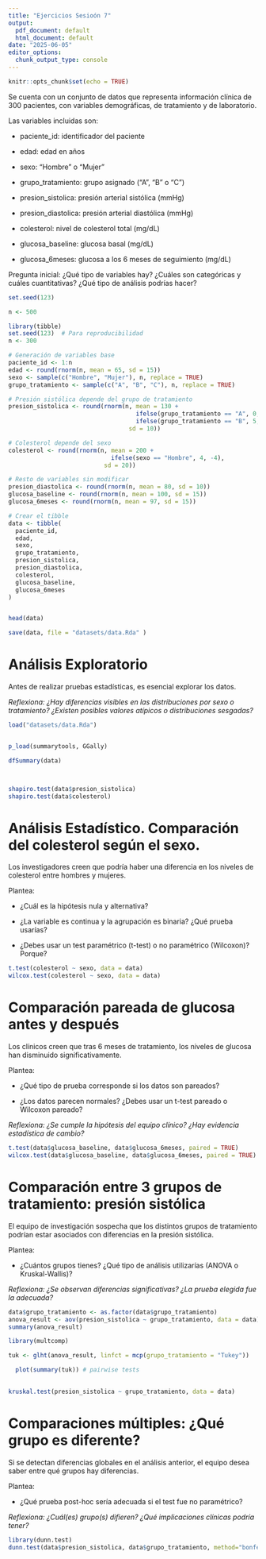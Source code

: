 ```yaml
---
title: "Ejercicios Sesioón 7"
output:
  pdf_document: default
  html_document: default
date: "2025-06-05"
editor_options:
  chunk_output_type: console
---
```


```r
knitr::opts_chunk$set(echo = TRUE)
```

Se cuenta con un conjunto de datos que representa información clínica de 300 pacientes, con variables demográficas, de tratamiento y de laboratorio. 

Las variables incluidas son:

- paciente_id: identificador del paciente

- edad: edad en años

- sexo: "Hombre" o "Mujer"

- grupo_tratamiento: grupo asignado ("A", "B" o "C")

- presion_sistolica: presión arterial sistólica (mmHg)

- presion_diastolica: presión arterial diastólica (mmHg)

- colesterol: nivel de colesterol total (mg/dL)

- glucosa_baseline: glucosa basal (mg/dL)

- glucosa_6meses: glucosa a los 6 meses de seguimiento (mg/dL)


Pregunta inicial:
¿Qué tipo de variables hay? ¿Cuáles son categóricas y cuáles cuantitativas? ¿Qué tipo de análisis podrías hacer?

```r
set.seed(123)

n <- 500

library(tibble)
set.seed(123)  # Para reproducibilidad
n <- 300

# Generación de variables base
paciente_id <- 1:n
edad <- round(rnorm(n, mean = 65, sd = 15))
sexo <- sample(c("Hombre", "Mujer"), n, replace = TRUE)
grupo_tratamiento <- sample(c("A", "B", "C"), n, replace = TRUE)

# Presión sistólica depende del grupo de tratamiento
presion_sistolica <- round(rnorm(n, mean = 130 +
                                    ifelse(grupo_tratamiento == "A", 0,
                                    ifelse(grupo_tratamiento == "B", 5, 10)),
                                  sd = 10))

# Colesterol depende del sexo
colesterol <- round(rnorm(n, mean = 200 +
                             ifelse(sexo == "Hombre", 4, -4),
                           sd = 20))

# Resto de variables sin modificar
presion_diastolica <- round(rnorm(n, mean = 80, sd = 10))
glucosa_baseline <- round(rnorm(n, mean = 100, sd = 15))
glucosa_6meses <- round(rnorm(n, mean = 97, sd = 15))

# Crear el tibble
data <- tibble(
  paciente_id,
  edad,
  sexo,
  grupo_tratamiento,
  presion_sistolica,
  presion_diastolica,
  colesterol,
  glucosa_baseline,
  glucosa_6meses
)


head(data)

save(data, file = "datasets/data.Rda" )

```

#  Análisis Exploratorio

Antes de realizar pruebas estadísticas, es esencial explorar los datos.

*Reflexiona:  ¿Hay diferencias visibles en las distribuciones por sexo o tratamiento? ¿Existen posibles valores atípicos o distribuciones sesgadas?*

```r
load("datasets/data.Rda")


p_load(summarytools, GGally)

dfSummary(data)



shapiro.test(data$presion_sistolica)
shapiro.test(data$colesterol)
```


# Análisis Estadístico. Comparación del colesterol según el sexo. 


Los investigadores creen que podría haber una diferencia en los niveles de colesterol entre hombres y mujeres.

Plantea:

- ¿Cuál es la hipótesis nula y alternativa?

- ¿La variable es continua y la agrupación es binaria? ¿Qué prueba usarías?

- ¿Debes usar un test paramétrico (t-test) o no paramétrico (Wilcoxon)? Porque? 


```r
t.test(colesterol ~ sexo, data = data)
wilcox.test(colesterol ~ sexo, data = data)

```


# Comparación pareada de glucosa antes y después

Los clínicos creen que tras 6 meses de tratamiento, los niveles de glucosa han disminuido significativamente.

Plantea:

- ¿Qué tipo de prueba corresponde si los datos son pareados?

- ¿Los datos parecen normales? ¿Debes usar un t-test pareado o Wilcoxon pareado?

*Reflexiona: ¿Se cumple la hipótesis del equipo clínico? ¿Hay evidencia estadística de cambio?*

```r
t.test(data$glucosa_baseline, data$glucosa_6meses, paired = TRUE)
wilcox.test(data$glucosa_baseline, data$glucosa_6meses, paired = TRUE)

```


# Comparación entre 3 grupos de tratamiento: presión sistólica

El equipo de investigación sospecha que los distintos grupos de tratamiento podrían estar asociados con diferencias en la presión sistólica.

Plantea:

- ¿Cuántos grupos tienes? ¿Qué tipo de análisis utilizarías (ANOVA o Kruskal-Wallis)?


*Reflexiona: ¿Se observan diferencias significativas? ¿La prueba elegida fue la adecuada?*

```r

data$grupo_tratamiento <- as.factor(data$grupo_tratamiento)
anova_result <- aov(presion_sistolica ~ grupo_tratamiento, data = data)
summary(anova_result)

library(multcomp)

tuk <- glht(anova_result, linfct = mcp(grupo_tratamiento = "Tukey"))

  plot(summary(tuk)) # pairwise tests
  

kruskal.test(presion_sistolica ~ grupo_tratamiento, data = data)


```




# Comparaciones múltiples: ¿Qué grupo es diferente?

Si se detectan diferencias globales en el análisis anterior, el equipo desea saber entre qué grupos hay diferencias.

Plantea:

- ¿Qué prueba post-hoc sería adecuada si el test fue no paramétrico?

*Reflexiona: ¿Cuál(es) grupo(s) difieren? ¿Qué implicaciones clínicas podría tener?*

```r
library(dunn.test)
dunn.test(data$presion_sistolica, data$grupo_tratamiento, method="bonferroni")


```



